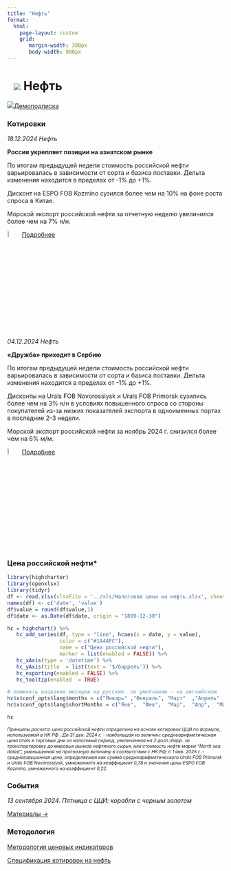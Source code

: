 ```yaml
---
title: "Нефть"
format: 
  html:
    page-layout: custom
    grid:
       margin-width: 300px
       body-width: 900px
---
```


# ![](../images/icon-oil.svg) Нефть {.my-custom-class style="margin-left:3%;"}

![](../images/icon-subscription.svg)[Демоподписка](../demo-subscription.qmd)

:::::: {.grid style="margin-left:0%"}
::: {.g-col-12 .g-col-sm-12 .g-col-xs-12 .g-col-xl-6 .g-col-md-6 .g-col-lg-6}
### Котировки

*18.12.2024 Нефть*

**Россия укрепляет позиции на азиатском рынке**

По итогам предыдущей недели стоимость российской нефти варьировалась в зависимости от сорта и базиса поставки. Дельта изменения находится в пределах от -1% до +1%.

Дисконт на ESPO FOB Kozmino сузился более чем на 10% на фоне роста спроса в Китае.

Морской экспорт российской нефти за отчетную неделю увеличился более чем на 7% н/н.

![](../images/icon-locker.svg){width="6%"} [Подробнее](../demo-subscription.qmd)

*04.12.2024 Нефть*

**«Дружба» приходит в Сербию**

По итогам предыдущей недели стоимость российской нефти варьировалась в зависимости от сорта и базиса поставки. Дельта изменения находится в пределах от -1% до +1%.

Дисконты на Urals FOB Novorossiysk и Urals FOB Primorsk сузились более чем на 3% н/н в условиях повышенного спроса со стороны покупателей из-за низких показателей экспорта в одноименных портах в последние 2-3 недели.

Морской экспорт российской нефти за ноябрь 2024 г. снизился более чем на 6% м/м.

![](../images/icon-locker.svg){width="6%"} [Подробнее](../demo-subscription.qmd)
:::

::: {.g-col-12 .g-col-sm-12 .g-col-xs-12 .g-col-xl-6 .g-col-md-6 .g-col-lg-6}
### Цена российской нефти\*

```r
library(highcharter)
library(openxlsx)
library(tidyr)
df <- read.xlsx(xlsxFile = '../xls/Налоговая цена на нефть.xlsx', sheet = "data") 
names(df) <- c('date', 'value')
df$value = round(df$value,1)
df$date <- as.Date(df$date, origin = "1899-12-30")

hc = highchart() %>% 
   hc_add_series(df, type = "line", hcaes(x = date, y = value), 
                 color = c("#1A4AFC"), 
                 name = c("Цена российской нефти"),
                 marker = list(enabled = FALSE)) %>% 
   hc_xAxis(type = 'datetime') %>% 
   hc_yAxis(title  = list(text = '$/баррель')) %>% 
   hc_exporting(enabled = FALSE) %>% 
   hc_tooltip(enabled  = TRUE)

# поменять названия месяцев на русские. по умолчанию - на английском
hc$x$conf_opts$lang$months = c("Январь"	,"Февраль",	"Март"	,"Апрель"	,"Май",	"Июнь", "Июль",	"Август",	"Сентябрь",	"Октябрь",	"Ноябрь",	"Декабрь")
hc$x$conf_opts$lang$shortMonths = c("Янв", 	"Фев",	"Мар",	"Апр",	"Май",	"Июн",	"Июл",	"Авг",	"Сен",	"Окт",	"Ноя",	"Дек")

hc


```

[*Принципы расчета: цена российской нефти определена на основе котировок ЦЦИ по формуле, используемой в НК РФ . До 31 дек. 2024 г. - наибольшая из величин: среднеарифметическая цена Urals в торговые дни за налоговый период, увеличенная на 2 долл./барр. за транспортировку до мировых рынков нефтяного сырья, или стоимость нефти марки “North sea dated”, уменьшенная на прогнозную величину в соответствии с НК РФ; с 1 янв. 2025 г. - средневзвешенная цена, определяемая как сумма среднеарифметического Urals FOB Primorsk и Urals FOB Novorossiysk, умноженного на коэффициент 0,78 и значения цены ESPO FOB Kozmino, умноженного на коэффициент 0,22.*]{style="font-size:0.75em"}

### События

*13 сентября 2024. Пятница с ЦЦИ: корабли с черным золотом*

[Материалы →](../events/2024-09-13-crude.qmd)
:::

::: {.g-col-12 .g-col-sm-12 .g-col-xs-12 .g-col-xl-6 .g-col-md-6 .g-col-lg-6}
### Методология

[Методология ценовых индикаторов](../methodology/methodology-benchmark-pbc.qmd)

[Спецификация котировок на нефть](../methodology/specs-oil.qmd)
:::
::::::
